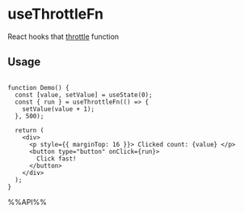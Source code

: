 # useThrottleFn

React hooks that [throttle](https://lodash.com/docs/4.17.15#throttle) function


## Usage

```tsx live

function Demo() {
  const [value, setValue] = useState(0);
  const { run } = useThrottleFn(() => {
    setValue(value + 1);
  }, 500);

  return (
    <div>
      <p style={{ marginTop: 16 }}> Clicked count: {value} </p>
      <button type="button" onClick={run}>
        Click fast!
      </button>
    </div>
  );
}

```

%%API%%

